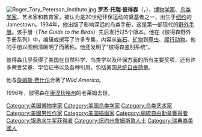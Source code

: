 {{Unreferenced|time=2017-12-12T00:29:10+00:00}}
[[File:Roger_Tory_Peterson_Institute.jpg|thumb]]
'''罗杰·托瑞·彼得森'''（{{lang-en|Roger Tory Peterson}}，{{bd|1908年|8月28日|1996年|7月28日|catIdx=Peterson, Roger Tory}}），[[博物学家|博物学家]]、[[鸟类学家|鸟类学家]]、艺术家和教育家，被认为是20世纪环保运动的奠基者之一，出生于[[纽约|纽约]]的 Jamestown。1934年，他出版了影响深远的鸟类手册，这是第一部现代的[[野外手册|野外手册]]。该手册（''The Guide to the Birds''）先后发行过5个版本。他在《彼得森野外手册系列》中，编辑或撰写了许多专集，内容从[[岩石|岩石]]、[[矿物|矿物]]到[[甲虫|甲虫]]、[[爬行动物|爬行动物]]。他的手册以图例清晰明了而著称。他还发明了“彼得森鉴别系统”。

彼得森几乎获得了美国在自然科学、鸟类学以及环保方面的所有主要奖项，还有许多荣誉奖章、学位证书以及各种引用，包括美国[[总统自由勋章|总统自由勋章]]。

他与[[詹姆斯·费什尔|詹姆斯·费什尔]]合著了''Wild America''。

{{cquote|此世纪中，在促进生物权益方面，没有人比罗杰·托瑞·彼得森做得更多，他是现代野外手册的创造者|生态学家鲍尔·R·埃力克}}

1996年，彼得森在[[康涅狄格州|康涅狄格州]]的老莱姆去世。

{{Authority control}}
{{DEFAULTSORT:Peterson, Roger Tory}}
[[Category:美国博物学家|Category:美国博物学家]]
[[Category:美国鸟类学家|Category:美国鸟类学家]]
[[Category:鸟类艺术家|Category:鸟类艺术家]]
[[Category:美國男性作家|Category:美國男性作家]]
[[Category:美国插画家|Category:美国插画家]]
[[Category:總統自由勳章獲得者|Category:總統自由勳章獲得者]]
[[Category:银质水牛奖获得者|Category:银质水牛奖获得者]]
[[Category:纽约州詹姆斯敦人士|Category:纽约州詹姆斯敦人士]]
[[Category:瑞典裔美國人|Category:瑞典裔美國人]]